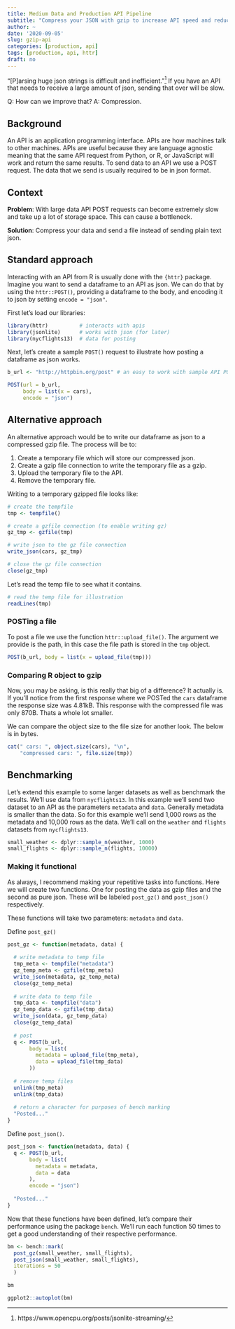 ```yaml
---
title: Medium Data and Production API Pipeline
subtitle: "Compress your JSON with gzip to increase API speed and reduce memory utilization in R"
author: ~
date: '2020-09-05'
slug: gzip-api
categories: [production, api]
tags: [production, api, httr]
draft: no
---
```






"[P]arsing huge json strings is difficult and inefficient."[^streaming] If you have an API that needs to receive a large amount of json, sending that over will be slow. 

Q: How can we improve that? 
A: Compression. 


## Background

An API is an application programming interface. APIs are how machines talk to other machines. APIs are useful because they are language agnostic meaning that the same API request from Python, or R, or JavaScript will work and return the same results. To send data to an API we use a POST request. The data that we send is usually required to be in json format.

## Context

**Problem**: With large data API POST requests can become extremely slow and take up a lot of storage space. This can cause a bottleneck.

**Solution**: Compress your data and send a file instead of sending plain text json.

## Standard approach

Interacting with an API from R is usually done with the `{httr}` package. Imagine you want to send a dataframe to an API as json. We can do that by using the `httr::POST()`, providing a dataframe to the body, and encoding it to json by setting `encode = "json"`. 

First let's load our libraries:

```r
library(httr)          # interacts with apis
library(jsonlite)      # works with json (for later)
library(nycflights13)  # data for posting 
```

Next, let's create a sample `POST()` request to illustrate how posting a dataframe as json works. 

```r

b_url <- "http://httpbin.org/post" # an easy to work with sample API POST endpoint

POST(url = b_url, 
     body = list(x = cars),
     encode = "json")
```

## Alternative approach

An alternative approach would be to write our dataframe as json to a compressed gzip file. The process will be to:

1. Create a temporary file which will store our compressed json.
2. Create a gzip file connection to write the temporary file as a gzip.
3. Upload the temporary file to the API.
4. Remove the temporary file.

Writing to a temporary gzipped file looks like:

```r
# create the tempfile 
tmp <- tempfile()

# create a gzfile connection (to enable writing gz)
gz_tmp <- gzfile(tmp)

# write json to the gz file connection
write_json(cars, gz_tmp)

# close the gz file connection
close(gz_tmp)
```

Let's read the temp file to see what it contains.

```r
# read the temp file for illustration 
readLines(tmp)
```

### POSTing a file

To post a file we use the function `httr::upload_file()`. The argument we provide is the path, in this case the file path is stored in the `tmp` object. 

```r
POST(b_url, body = list(x = upload_file(tmp)))
```


### Comparing R object to gzip

Now, you may be asking, is this really that big of a difference? It actually is. If you'll notice from the first response where we POSTed the `cars` dataframe the response size was 4.81kB. This response with the compressed file was only 870B. Thats a whole lot smaller.

We can compare the object size to the file size for another look. The below is in bytes. 

```r
cat(" cars: ", object.size(cars), "\n",
    "compressed cars: ", file.size(tmp))
```


## Benchmarking 

Let's extend this example to some larger datasets as well as benchmark the results. We'll use data from `nycflights13`. In this example we'll send two dataset to an API as the parameters `metadata` and `data`. Generally metadata is smaller than the data. So for this example we'll send 1,000 rows as the metadata and 10,000 rows as the data. We'll call on the `weather` and `flights` datasets from `nycflights13`. 

```r
small_weather <- dplyr::sample_n(weather, 1000)
small_flights <- dplyr::sample_n(flights, 10000)

```

### Making it functional

As always, I recommend making your repetitive tasks into functions. Here we will create two functions. One for posting the data as gzip files and the second as pure json. These will be labeled `post_gz()` and `post_json()` respectively. 

These functions will take two parameters: `metadata` and `data`. 

Define `post_gz()`

```r
post_gz <- function(metadata, data) {
  
  # write metadata to temp file
  tmp_meta <- tempfile("metadata")
  gz_temp_meta <- gzfile(tmp_meta)
  write_json(metadata, gz_temp_meta)
  close(gz_temp_meta)
  
  # write data to temp file
  tmp_data <- tempfile("data")
  gz_temp_data <- gzfile(tmp_data)
  write_json(data, gz_temp_data)
  close(gz_temp_data)
  
  # post 
  q <- POST(b_url, 
       body = list(
         metadata = upload_file(tmp_meta),
         data = upload_file(tmp_data)
       ))
  
  # remove temp files
  unlink(tmp_meta)
  unlink(tmp_data)
  
  # return a character for purposes of bench marking
  "Posted..."
}
```


Define `post_json()`. 
```r
post_json <- function(metadata, data) {
  q <- POST(b_url, 
       body = list(
         metadata = metadata,
         data = data
       ),
       encode = "json") 
  
  "Posted..."
}
```


Now that these functions have been defined, let's compare their performance using the package `bench`. We'll run each function 50 times to get a good understanding of their respective performance. 

```r
bm <- bench::mark(
  post_gz(small_weather, small_flights),
  post_json(small_weather, small_flights),
  iterations = 50
  )

bm
```

```r
ggplot2::autoplot(bm)
```

[^streaming]: https://www.opencpu.org/posts/jsonlite-streaming/


